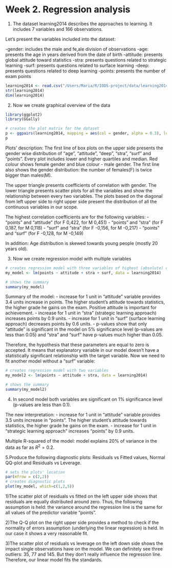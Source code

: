 # Week 2. Regression analysis

1. The dataset learning2014 describes the approaches to learning. It includes 7 variables and 166 observations.

Let's present the variables included into the dataset:

-gender: includes the male and fe,ale division of observations
-age: presents the age in years derived from the date of birth
-attitude: presents global attitude toward statistics
-stra: presents questions related to strategic learning
-surf: presents questions related to surface learning
-deep: presents questions related to deep learning
-points: presents the number of exam points


```r
learning2014 <- read.csv("/Users/Maria/R/IODS-project/data/learning2014.csv")
str(learning2014)
dim(learning2014)
```

2. Now we create graphical overview of the data
```r
library(ggplot2)
library(GGally)
```


```r
# creates the plot matrix for the dataset
p <- ggpairs(learning2014, mapping = aes(col = gender, alpha = 0.3), lower = list(combo = wrap("facethist", bins = 20)))
p
```

Plots' description:
The first line of box plots on the upper side presents the gender wise distribution of "age", "attitude", "deep", "stra", "surf" and "points". Every plot includes lower and higher quartiles and median. Red colour shows female gender and blue colour - male gender. The first line also shows the gender distribution: the number of females(F) is twice bigger than males(M).

The upper triangle presents coefficients of correlation with gender.
The lower triangle presents scatter plots for all the variables and show the relationship between every two variables.
The plots based on the diagonal from left upper side to right upper side present the distribution of all the continuous variables in our scope.

The highest correlation coefficients are for the following variables:
- "points" and "attitude" (for F 0,422, for M 0,451)
- "points" and "stra" (for F 0,187, for M 0,118)
- "surf" and "stra" (for F -0,156, for M -0,217)
- "points" and "surf" (for F -0,128, for M -0,149)

In addition:
Age distribution is skewed towards young people (mostly 20 years old).


3. Now we create regression model with multiple variables
```r
# creates regression model with three variables of highest (absolute) correlation with the target variable
my_model <- lm(points ~ attitude + stra + surf, data = learning2014)
```

```r
# shows the summary
summary(my_model)
```

Summary of the model:
- increase for 1 unit in "attitude" variable provides 3.4 units increase in points. The higher student's attitude towards statistics, the higher grade he gains on the exam. Positive attitude is important for achievement. 
- increase for 1 unit in "stra" (strategic learning approach) increases points by 0.9 units. 
- increase for 1 unit in "surf" (surface learning approach) decreases points by 0.6 units.
- p-values show that only "attitude" is significant in the model on 5% significance level (p-values are less than 0.05) and "stra" and "surf" have p-values much higher than 0.05.

Therefore, the hypothesis that these parameters are equal to zero is accepted. It means that  explanatory variable in our model doesn't have a statistically significant relationship with the target variable. Now we need to fit another model without a "surf" variable:


```r
# creates regression model with two variables 
my_model2 <- lm(points ~ attitude + stra, data = learning2014)
```

```r
# shows the summary
summary(my_model2)
```
4.
In second model both variables are significant on 1% significance level (p-values are less than 0.1).

The new interpretation:
- increase for 1 unit in "attitude" variable provides 3.5 units increase in "points". The higher student's attitude towards statistics, the higher grade he gains on the exam. 
- increase for 1 unit in "strategic learning approach" increases "points" by 0.9 units.

Multiple R-squared of the model:
model explains 20% of variance in the data as far as $R^2 = 0.2$.


5.Produce the following diagnostic plots: Residuals vs Fitted values, Normal QQ-plot and Residuals vs Leverage. 

```r
# sets the plots' location
par(mfrow = c(2,2))
# creates diagnostic plots
plot(my_model, which=c(1,2,5))
```

1)The scatter plot of residuals vs fitted on the left upper side shows that residuals are equally distributed around zero. Thus, the following assumption  is held: the variance around the regression line is the same for all values of the predictor variable "points". 

2)The Q-Q plot on the right upper side provides a method to check if the normality of errors assumption (underlying the linear regression) is held. In our case it shows a very reasonable fit. 

3)The scatter plot of residuals vs leverage on the left down side shows the impact single observations have on the model. We can definitely see three outliers: 35, 77 and 145. But they don't really influence the regression line. Therefore, our linear model fits the standards. 









